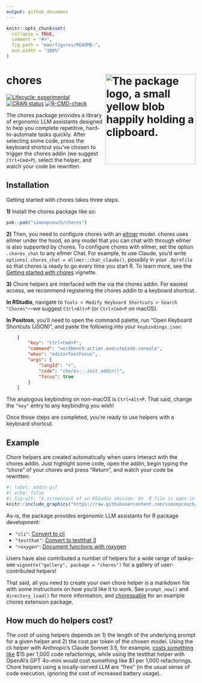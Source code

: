 ```yaml
---
output: github_document
---
```


<!-- README.md is generated from README.Rmd. Please edit that file -->

```r
knitr::opts_chunk$set(
  collapse = TRUE,
  comment = "#>",
  fig.path = "man/figures/README-",
  out.width = "100%"
)
```

# chores <img src="man/figures/logo.png" align="right" height="240" alt="The package logo, a small yellow blob happily holding a clipboard." />

<!-- badges: start -->
[![Lifecycle: experimental](https://img.shields.io/badge/lifecycle-experimental-orange.svg)](https://lifecycle.r-lib.org/articles/stages.html#experimental)
[![CRAN status](https://www.r-pkg.org/badges/version/chores)](https://CRAN.R-project.org/package=chores)
[![R-CMD-check](https://github.com/simonpcouch/chores/actions/workflows/R-CMD-check.yaml/badge.svg)](https://github.com/simonpcouch/chores/actions/workflows/R-CMD-check.yaml)
<!-- badges: end -->

The chores package provides a library of ergonomic LLM assistants designed to help you complete repetitive, hard-to-automate tasks quickly. After selecting some code, press the keyboard shortcut you've chosen to trigger the chores addin (we suggest `Ctrl+Cmd+P`), select the helper, and watch your code be rewritten.

## Installation

Getting started with chores takes three steps.

**1)** Install the chores package like so:

``` r
pak::pak("simonpcouch/chores")
```

**2)** Then, you need to configure chores with an [ellmer](https://ellmer.tidyverse.org/) model. chores uses ellmer under the hood, so any model that you can chat with through ellmer is also supported by chores. To configure chores with ellmer, set the option `.chores_chat` to any ellmer Chat. For example, to use Claude, you'd write `options(.chores_chat = ellmer::chat_claude()`, possibly in your `.Rprofile` so that chores is ready to go every time you start R. To learn more, see the [Getting started with chores](https://simonpcouch.github.io/chores/articles/chores.html) vignette.

**3)** Chore helpers are interfaced with the via the chores addin. For easiest access, we recommend registering the chores addin to a keyboard shortcut.

**In RStudio**, navigate to `Tools > Modify Keyboard Shortcuts > Search "Chores"`---we suggest `Ctrl+Alt+P` (or `Ctrl+Cmd+P` on macOS).

**In Positron**, you'll need to open the command palette, run "Open Keyboard Shortcuts (JSON)", and paste the following into your `keybindings.json`:

```json
    {
        "key": "Ctrl+Cmd+P",
        "command": "workbench.action.executeCode.console",
        "when": "editorTextFocus",
        "args": {
            "langId": "r",
            "code": "chores::.init_addin()",
            "focus": true
        }
    }
```

The analogous keybinding on non-macOS is `Ctrl+Alt+P`. That said, change the `"key"` entry to any keybinding you wish!

Once those steps are completed, you're ready to use helpers with a keyboard shortcut.

## Example

Chore helpers are created automatically when users interact with the chores addin. Just highlight some code, open the addin, begin typing the "chore" of your chores and press "Return", and watch your code be rewritten:

```r
#| label: addin-gif
#| echo: false
#| fig-alt: "A screencast of an RStudio session. An .R file is open in the editor with a function definition. The user selects various subsets of the function and, after selecting from a dropdown menu, the helper assistant converts erroring code and drafts function documentation."
knitr::include_graphics("https://raw.githubusercontent.com/simonpcouch/chores/refs/heads/main/inst/figs/addin.gif")
```

As-is, the package provides ergonomic LLM assistants for R package development:

* `"cli"`: [Convert to cli](https://simonpcouch.github.io/chores/reference/cli_helper.html)
* `"testthat"`: [Convert to testthat 3](https://simonpcouch.github.io/chores/reference/testthat_helper.html)
* `"roxygen"`: [Document functions with roxygen](https://simonpcouch.github.io/chores/reference/roxygen_helper.html)

Users have also contributed a number of helpers for a wide range of tasks--see `vignette("gallery", package = "chores")` for a gallery of user-contributed helpers!

That said, all you need to create your own chore helper is a markdown file with some instructions on how you'd like it to work. See `prompt_new()` and `directory_load()` for more information, and [chorespable](https://github.com/simonpcouch/chorespable) for an example chores extension package.

## How much do helpers cost?

The cost of using helpers depends on 1) the length of the underlying prompt for a given helper and 2) the cost per token of the chosen model. Using the cli helper with Anthropic's Claude Sonnet 3.5, for example, [costs something like](https://simonpcouch.github.io/chores/reference/cli_helper.html#cost) \$15 per 1,000 code refactorings, while using the testthat helper with OpenAI's GPT 4o-mini would cost something like \$1 per 1,000 refactorings. Chore helpers using a locally-served LLM are "free" (in the usual sense of code execution, ignoring the cost of increased battery usage).
